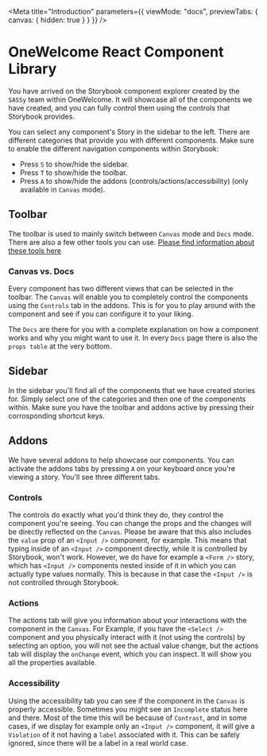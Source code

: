 
<Meta
  title="Introduction"
  parameters={{
    viewMode: "docs",
    previewTabs: {
      canvas: { hidden: true }
    }
  }}
/>

# OneWelcome React Component Library

You have arrived on the Storybook component explorer created by the `SASSy` team within OneWelcome. It will showcase all of the components
we have created, and you can fully control them using the controls that Storybook provides.

You can select any component's Story in the sidebar to the left. There are different categories that provide you with different components.
Make sure to enable the different navigation components within Storybook:

- Press `S` to show/hide the sidebar.
- Press `T` to show/hide the toolbar.
- Press `A` to show/hide the addons (controls/actions/accessibility) (only available in `Canvas` mode).

## Toolbar

The toolbar is used to mainly switch between `Canvas` mode and `Docs` mode. There are also a few other tools you can use.
[Please find information about these tools here](https://storybook.js.org/docs/react/get-started/browse-stories#toolbar)

### Canvas vs. Docs

Every component has two different views that can be selected in the toolbar. The `Canvas` will enable you to completely control the
components using the `Controls` tab in the addons. This is for you to play around with the component and see if you can configure it to
your liking.

The `Docs` are there for you with a complete explanation on how a component works and why you might want to use it. In every `Docs` page
there is also the `props table` at the very bottom.

## Sidebar

In the sidebar you'll find all of the components that we have created stories for. Simply select one of the categories and then one of the components
within. Make sure you have the toolbar and addons active by pressing their corrosponding shortcut keys.

## Addons

We have several addons to help showcase our components. You can activate the addons tabs by pressing `A` on your keyboard once you're viewing a story.
You'll see three different tabs.

### Controls

The controls do exactly what you'd think they do, they control the component you're seeing. You can change the props and the changes
will be directly reflected on the `Canvas`. Please be aware that this also includes the `value` prop of an `<Input />` component, for example.
This means that typing inside of an `<Input />` component directly, while it is controlled by Storybook, won't work. However, we do have
for example a `<Form />` story, which has `<Input />` components nested inside of it in which you can actually type values normally. This is because
in that case the `<Input />` is not controlled through Storybook.

### Actions

The actions tab will give you information about your interactions with the component in the `Canvas`. For Example, if you have the `<Select />` component
and you physically interact with it (not using the controls) by selecting an option, you will not see the actual value change, but the actions
tab will display the `onChange` event, which you can inspect. It will show you all the properties available.

### Accessibility

Using the accessibility tab you can see if the component in the `Canvas` is properly accessible. Sometimes you might see an `Incomplete` status
here and there. Most of the time this will be because of `Contrast`, and in some cases, if we display for example only an `<Input />` component, it will
give a `Violation` of it not having a `label` associated with it. This can be safely ignored, since there will be a label in a real world case.
